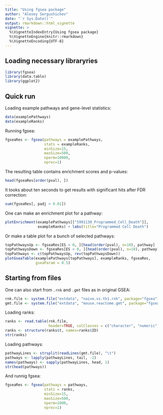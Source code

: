 ```yaml
---
title: "Using fgsea package"
author: "Alexey Sergushichev"
date: "`r Sys.Date()`"
output: rmarkdown::html_vignette
vignette: >
  %\VignetteIndexEntry{Using fgsea package}
  %\VignetteEngine{knitr::rmarkdown}
  %\VignetteEncoding{UTF-8}
---
```


## Loading necessary libraryries

```r
library(fgsea)
library(data.table)
library(ggplot2)
```

## Quick run

Loading example pathways and gene-level statistics:
```r
data(examplePathways)
data(exampleRanks)
```

Running fgsea:
```r
fgseaRes <- fgsea(pathways = examplePathways, 
                  stats = exampleRanks,
                  minSize=15,
                  maxSize=500,
                  nperm=10000,
                  nproc=1)
```

The resulting table contains enrichment scores and p-values:
```r
head(fgseaRes[order(pval), ])
```

It tooks about ten seconds to get results with significant hits after FDR correction:
```r
sum(fgseaRes[, padj < 0.01])
```

One can make an enrichment plot for a pathway:
```r
plotEnrichment(examplePathways[["5991130_Programmed_Cell_Death"]],
               exampleRanks) + labs(title="Programmed Cell Death")

```

Or make a table plot for a bunch of selected pathways:
```r
topPathwaysUp <- fgseaRes[ES > 0, ][head(order(pval), n=10), pathway]
topPathwaysDown <- fgseaRes[ES < 0, ][head(order(pval), n=10), pathway]
topPathways <- c(topPathwaysUp, rev(topPathwaysDown))
plotGseaTable(examplePathways[topPathways], exampleRanks, fgseaRes, 
              gseaParam = 0.5)
```

## Starting from files

One can also start from `.rnk` and `.gmt` files as in original GSEA:

```r
rnk.file <- system.file("extdata", "naive.vs.th1.rnk", package="fgsea")
gmt.file <- system.file("extdata", "mouse.reactome.gmt", package="fgsea")
```

Loading ranks:

```r
ranks <- read.table(rnk.file,
                    header=TRUE, colClasses = c("character", "numeric"))
ranks <- structure(ranks$t, names=ranks$ID)
str(ranks)
```

Loading pathways:

```r
pathwayLines <- strsplit(readLines(gmt.file), "\t")
pathways <- lapply(pathwayLines, tail, -2)
names(pathways) <- sapply(pathwayLines, head, 1)
str(head(pathways))
```

And runnig fgsea:

```r
fgseaRes <- fgsea(pathways = pathways, 
                  stats = ranks,
                  minSize=15,
                  maxSize=500,
                  nperm=1000,
                  nproc=1)
```


